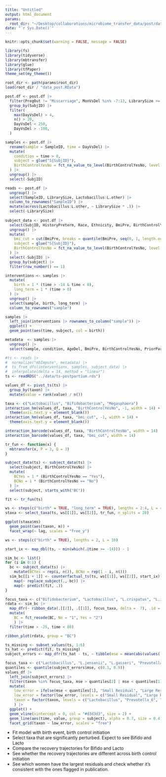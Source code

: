 ```yaml
---
title: "Untitled"
output: html_document
params:
  root_dir: "~/Desktop/collaborations/microbiome_transfer_data/post/data/"
date: "`r Sys.Date()`"
---
```


```r
knitr::opts_chunk$set(warning = FALSE, message = FALSE)
```

```r
library(fs)
library(tidyverse)
library(mbtransfer)
library(glue)
library(tfPaper)
theme_set(my_theme())
```

```r
root_dir <- path(params$root_dir)
load(root_dir / "data_post.RData")
```

```r
post.df <- post.df |>
  filter(PregOut != "Miscarriage", MonVsDel %in% -7:13, LibrarySize >= 4e4) |>
  group_by(SubjID) |>
  filter(
    max(DayVsDel) > 4, 
    n() > 20,
    DayVsDel < 250,
    DayVsDel > -100,
  )

samples <- post.df |>
  rename(sample = SampleID, time = DayVsDel) |>
  mutate(
    condition = time > 0,
    subject = glue("S{SubjID}"),
    BirthControlYesNo = fct_na_value_to_level(BirthControlYesNo, level = "missing")
  ) |>
  ungroup() |>
  select(-SubjID)

reads <- post.df |>
  ungroup() |>
  select(SampleID, LibrarySize, Lactobacillus:L.other) |>
  column_to_rownames("SampleID") |>
  mutate(across(Lactobacillus:L.other, ~ LibrarySize * .)) |>
  select(-LibrarySize)
  
subject_data <- post.df |>
  select(SubjID, HistoryPreterm, Race, Ethnicity, BmiPre, BirthControlYesNo) |>
  ungroup() |>
  mutate(
    bmi_cut = cut(BmiPre, breaks = quantile(BmiPre, seq(0, 1, length.out = 4))),
    subject = glue("S{SubjID}"),
    BirthControlYesNo = fct_na_value_to_level(BirthControlYesNo, level = "missing")
  ) |>
  select(-SubjID) |>
  group_by(subject) |>
  filter(row_number() == 1)

interventions <- samples |>
  mutate(
    birth = 1 * (time > -14 & time < 0),
    long_term = 1 * (time > 0)
  ) |>
  ungroup() |>
  select(sample, birth, long_term) |>
  column_to_rownames("sample")
```

```r
samples |>
  left_join(interventions |> rownames_to_column("sample")) |>
  ggplot() +
  geom_point(aes(time, subject, col = birth))
```

```r
metadata  <- samples |>
  ungroup() |>
  select(sample, condition, AgeDel, BmiPre, BirthControlYesNo, PriorParity)

#ts <- reads |>
#  normalize("mbImpute", metadata) |>
#  ts_from_dfs(interventions, samples, subject_data) |>
#  interpolate(delta = 14, method = "linear")
ts <- readRDS("../data/ts-postpartium.rds")
```

```r
values_df <- pivot_ts(ts) |>
  group_by(taxon) |>
  mutate(value = rank(value) / n())

taxa <- c("Lactobacillus", "Bifidobacterium", "Megasphaera")
interaction_hm(values_df, taxa, "BirthControlYesNo", -1, width = 14) +
  theme(axis.text.y = element_blank())
interaction_hm(values_df, taxa, "bmi_cut", -1, width = 14) +
  theme(axis.text.y = element_blank())
```

```r
interaction_barcode(values_df, taxa, "BirthControlYesNo", width = 14)
interaction_barcode(values_df, taxa, "bmi_cut", width = 14)
```

```r
tr_fun <- function(x) {
  mbtransfer(x, P = 3, Q = 3)
}

subject_data(ts) <- subject_data(ts) |>
  select(subject, BirthControlYesNo) |>
  mutate(
    BCYes = 1 * (BirthControlYesNo == "Yes"),
    BCNo = 1 * (BirthControlYesNo == "No")
  ) |>
  select(subject, starts_with("BC"))

fit <- tr_fun(ts)
```

```r
ws <- steps(c("birth" = TRUE, "long_term" = TRUE), lengths = 2:4, L = 4)
staxa <- select_taxa(ts, ws[[1]], ws[[2]], tr_fun, n_splits = 20)
```

```r
ggplot(staxa$ms)
  geom_point(aes(taxon, m)) +
  facet_wrap(~ lag, scales = "free_y")
```

```r
ws <- steps(c("birth" = TRUE), lengths = 2, L = 10)

start_ix <- map_dbl(ts, ~ min(which(.@time >= -14))) - 1

sim_bc <- list()
for (i in 0:1) {
  bc <- subject_data(ts) |>
    mutate(BCYes = rep(i, n()), BCNo = rep(1 - i, n()))
  sim_bc[[i + 1]] <- counterfactual_ts(ts, ws[[1]], ws[[2]], start_ix) |>
    map(~ replace_subject(., bc)) |>
    map(~ predict(fit, .))
}

```

```r
focus_taxa <- c("Bifidobacterium", "Lactobacillus", "L.crispatus", "L.iners", "Megasphaera", "Prevotella_6")
rdata <- sim_bc |>
  map_dfr(~ ribbon_data(.[[2]], .[[1]], focus_taxa, delta =  7), .id = "BC") |>
  mutate(
    BC = fct_recode(BC, No = "1", Yes = "2")
    ) |>
  filter(time > -25, time < 80)

ribbon_plot(rdata, group = "BC")
```

```r
ts_missing <- subset_values(ts, 1:6)
ts_hat <- predict(fit, ts_missing)
subject_errors <- map_dfr(ts_hat - ts, ~ tibble(mse = mean(abs(values(.)))), .id = "subject")
```

```r
focus_taxa <- c("Lactobacillus", "L.jensenii", "L.gasseri", "Prevotella_6")
quantiles <- quantile(subject_errors$mse, c(0.1, 0.9))
values_df |>
  left_join(subject_errors) |>
  filter(taxon %in% focus_taxa, mse > quantiles[2] | mse < quantiles[1]) |>
  mutate(
    low_error = ifelse(mse < quantiles[1], "Small Residual", "Large Residual"),
    low_error = factor(low_error, levels = c("Small Residual", "Large Residual")),
    taxon = factor(taxon, levels = c("Lactobacillus", "Prevotella_6", "L.gasseri", "L.jensenii"))
    ) |>
  ggplot() +
  geom_vline(xintercept = 0, col = "#d3d3d3", size = 2) +
  geom_line(aes(time, value, group = subject), alpha = 0.7, size = 0.4) +
  facet_grid(taxon ~ low_error, scales = "free")
```


* Fit model with birth event, birth control initiation
* Select taxa that are significantly perturbed. Expect to see Bifido and Lacto
* Compare the recovery trajectories for Bifido and Lacto
* See whether the recovery trajectories are different across birth control initiation
* See which women have the largest residuals and check whether it's consistent
with the ones flagged in publication.










